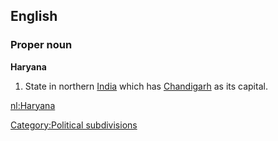 ==English==

===Proper noun===
'''Haryana'''

#State in northern [[India]] which has [[Chandigarh]] as its capital.

[[Category:Political subdivisions]]

[[nl:Haryana]]